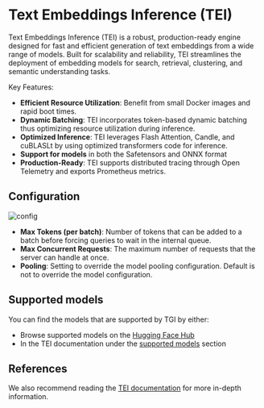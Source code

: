 # Text Embeddings Inference (TEI)

Text Embeddings Inference (TEI) is a robust, production-ready engine designed for fast and efficient generation of text
embeddings from a wide range of models. Built for scalability and reliability, TEI streamlines the deployment
of embedding models for search, retrieval, clustering, and semantic understanding tasks.

Key Features:
- **Efficient Resource Utilization**: Benefit from small Docker images and rapid boot times.
- **Dynamic Batching**: TEI incorporates token-based dynamic batching thus optimizing resource utilization during inference.
- **Optimized Inference**: TEI leverages Flash Attention, Candle, and cuBLASLt by using optimized transformers code for inference.
- **Support for models** in both the Safetensors and ONNX format
- **Production-Ready**: TEI supports distributed tracing through Open Telemetry and exports Prometheus metrics.

## Configuration

![config](https://raw.githubusercontent.com/huggingface/hf-endpoints-documentation/update/large-rewrite/assets/tei/tei.png)

- **Max Tokens (per batch)**: Number of tokens that can be added to a batch before forcing queries to wait in the internal queue. 
- **Max Concurrent Requests**: The maximum number of requests that the server can handle at once.
- **Pooling**: Setting to override the model pooling configuration. Default is not to override the model configuration.

## Supported models

You can find the models that are supported by TGI by either:
- Browse supported models on the [Hugging Face Hub](https://huggingface.co/models?other=text-embeddings-inference&sort=trending)
- In the TEI documentation under the [supported models](https://huggingface.co/docs/text-embeddings-inference/supported_models) section

## References

We also recommend reading the [TEI documentation](https://huggingface.co/docs/text-embeddings-inference/index) for more in-depth information.
